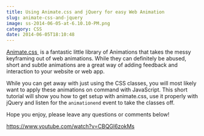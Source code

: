 ```yaml
---
title: Using Animate.css and jQuery for easy Web Animation
slug: animate-css-and-jquery
image: ss-2014-06-05-at-6.10.10-PM.png
category: CSS
date: 2014-06-05T18:10:48
---
```


<a href="http://daneden.github.io/animate.css/" target="_blank">Animate.css </a> is a fantastic little library of Animations that takes the messy keyframing out of web animations. While they can definitely be abused, short and subtle animations are a great way of adding feedback and interaction to your website or web app.

While you can get away with just using the CSS classes, you will most likely want to apply these animations on command with JavaScript. This short tutorial will show you how to get setup with animate.css, use it properly with jQuery and listen for the `animationend` event to take the classes off.

Hope you enjoy, please leave any questions or comments below!

https://www.youtube.com/watch?v=CBQGl6zokMs